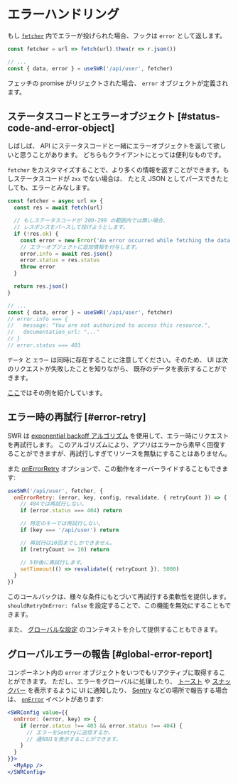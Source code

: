 
# エラーハンドリング

もし [`fetcher`](/docs/data-fetching) 内でエラーが投げられた場合、フックは `error` として返します。

```js
const fetcher = url => fetch(url).then(r => r.json())

// ...
const { data, error } = useSWR('/api/user', fetcher)
```

フェッチの promise がリジェクトされた場合、 `error` オブジェクトが定義されます。

## ステータスコードとエラーオブジェクト [#status-code-and-error-object]

しばしば、 API にステータスコードと一緒にエラーオブジェクトを返して欲しいと思うことがあります。
どちらもクライアントにとっては便利なものです。

`fetcher` をカスタマイズすることで、より多くの情報を返すことができます。もしステータスコードが `2xx` でない場合は、
たとえ JSON としてパースできたとしても、エラーとみなします。

```js
const fetcher = async url => {
  const res = await fetch(url)

  // もしステータスコードが 200-299 の範囲内では無い場合、
  // レスポンスをパースして投げようとします。
  if (!res.ok) {
    const error = new Error('An error occurred while fetching the data.')
    // エラーオブジェクトに追加情報を付与します。
    error.info = await res.json()
    error.status = res.status
    throw error
  }

  return res.json()
}

// ...
const { data, error } = useSWR('/api/user', fetcher)
// error.info === {
//   message: "You are not authorized to access this resource.",
//   documentation_url: "..."
// }
// error.status === 403
```

<Callout emoji="💡">
  <code>データ</code> と <code>エラー</code> は同時に存在することに注意してください。そのため、 UI は次のリクエストが失敗したことを知りながら、
  既存のデータを表示することができます。
</Callout>

[ここ](/examples/error-handling)ではその例を紹介しています。

## エラー時の再試行 [#error-retry]

SWR は [exponential backoff アルゴリズム](https://en.wikipedia.org/wiki/Exponential_backoff) を使用して、エラー時にリクエストを再試行します。
このアルゴリズムにより、アプリはエラーから素早く回復することができますが、再試行しすぎてリソースを無駄にすることはありません。

また [onErrorRetry](/docs/api#options) オプションで、この動作をオーバーライドすることもできます:

```js
useSWR('/api/user', fetcher, {
  onErrorRetry: (error, key, config, revalidate, { retryCount }) => {
    // 404では再試行しない。
    if (error.status === 404) return

    // 特定のキーでは再試行しない。
    if (key === '/api/user') return

    // 再試行は10回までしかできません。
    if (retryCount >= 10) return

    // 5秒後に再試行します。
    setTimeout(() => revalidate({ retryCount }), 5000)
  }
})
```

このコールバックは、様々な条件にもとづいて再試行する柔軟性を提供します。 `shouldRetryOnError: false` を設定することで、この機能を無効にすることもできます。

また、 [グローバルな設定](/docs/global-configuration) のコンテキストを介して提供することもできます。

## グローバルエラーの報告 [#global-error-report]

コンポーネント内の `error` オブジェクトをいつでもリアクティブに取得することができます。
ただし、エラーをグローバルに処理したり、 [トースト](https://vercel.com/design/toast) や [スナックバー](https://material.io/components/snackbars) を表示するように UI に通知したり、 [Sentry](https://sentry.io) などの場所で報告する場合は、
[`onError`](/docs/api#options) イベントがあります:

```jsx
<SWRConfig value={{
  onError: (error, key) => {
    if (error.status !== 403 && error.status !== 404) {
      // エラーをSentryに送信するか、
      // 通知UIを表示することができます。
    }
  }
}}>
  <MyApp />
</SWRConfig>
```
